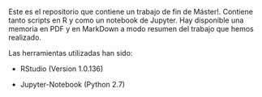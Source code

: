  
Este es el repositorio que contiene un trabajo de fin de Máster!. Contiene tanto scripts en R y como un notebook de Jupyter. Hay disponible una memoria en PDF y en MarkDown a modo resumen del trabajo que hemos realizado.

Las herramientas utilizadas han sido:

* RStudio (Version 1.0.136)

* Jupyter-Notebook (Python 2.7)
